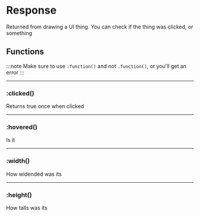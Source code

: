 # Response

Returned from drawing a UI thing. You can check if the thing was clicked, or something

## Functions

:::note
Make sure to use `:function()` and not `.function()`, or you'll get an error
:::

---

### \:clicked()

Returns true once when clicked

---

### \:hovered()

Is it

---

### \:width()

How widended was its

---

### \:height()

How talls was its

